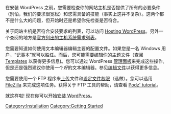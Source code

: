 {{Languages|
{{en|Before You Install}}
{{ja|インストールの前に}}
{{th|ก่อนคุณทำการติดตั้ง}}
{{ru|Перед установкой}}
{{zh-cn|安装之前要了解的}}
{{zh-tw|安裝之前要瞭解的}}
}}

在安装 WordPress 之前，您需要检查你的网站主机是否提供了所有的必要条件（别怕，我们的要求很宽松）和您需具备的技能（事实上这并不复杂）。这两个都不是什么大的问题，但开始时还是希望你先检查是否符合。

关于网站主机是否符合安装要求的列表，可以访问 [[Hosting WordPress]]。另外一个查阅的地方是[http://wordpress.org/about/requirements/ 官方列出的主机系统需求列表]。

您需要知道如何使用文本编辑器编辑主要的配置文件。如果您是一名 Windows 用户，“记事本”就可以胜任。而后，您可能需要编辑你的主题文件（查阅 [[Templates]] 以获得更多信息)。您可以通过 WordPress [[zh-cn:管理面板|管理面板]]来完成这些操作, 但是还是强烈建议你使用一个''好''的文本编辑器。参见[[zh-cn:编辑文件|编辑文件]]以获得更多信息。

您需要使用一个 FTP 程序来[[zh-cn:上传WordPress到网站空间|上传]]文件和[[zh-cn:更改文件权限|设定文件权限]]（选做）。您可以选用 [[zh-cn:使用FileZilla|FileZilla]] 来完成这项任务。获得关于 FTP 工具的帮助，请查看 [http://www.tamba2.org.uk/wordpress/ftp/ Podz' tutorial]。

就这样啦! 现在你可以开始[[zh-cn:安装WordPress|安装 WordPress]]。


<!--==Have WordPress Installed4Free!==
If you're interested in using WordPress on your own site, but aren't inclined to do the installation yourself, you can submit a request to have the installation done by the [http://install4free.wordpress.net/ WordPress Install4Free] team.
-->
[[Category:Installation]]
[[Category:Getting Started]]